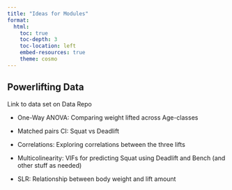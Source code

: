 ```yaml
---
title: "Ideas for Modules"
format: 
  html:
    toc: true
    toc-depth: 3            
    toc-location: left      
    embed-resources: true   
    theme: cosmo
---
```


## Powerlifting Data

Link to data set on Data Repo

- One-Way ANOVA: Comparing weight lifted across Age-classes 

- Matched pairs CI: Squat vs Deadlift

- Correlations: Exploring correlations between the three lifts

- Multicolinearity: VIFs for predicting Squat using Deadlift and Bench (and other stuff as needed)

- SLR: Relationship between body weight and lift amount


